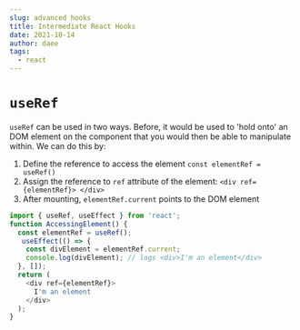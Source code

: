 ```yaml
---
slug: advanced hooks
title: Intermediate React Hooks
date: 2021-10-14
author: daee
tags:
  - react
---
```

# `useRef`
`useRef` can be used in two ways. Before, it would be used to 'hold onto' an DOM element on the component that you would then be able to manipulate within. We can do this by:
1. Define the reference to access the element `const elementRef = useRef()`
2. Assign the reference to `ref` attribute of the element: `<div ref={elementRef}> </div>`
3. After mounting, `elementRef.current` points to the DOM element

```js
import { useRef, useEffect } from 'react';
function AccessingElement() {
  const elementRef = useRef();
   useEffect(() => {
    const divElement = elementRef.current;
    console.log(divElement); // logs <div>I'm an element</div>
  }, []);
  return (
    <div ref={elementRef}>
      I'm an element
    </div>
  );
}
```

